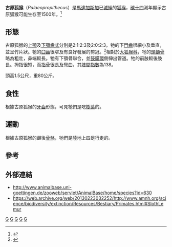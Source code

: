 {{Speciesbox
| taxon        = Palaeopropithecus ingens
| image        = Palaeopropithecus_ingens.jpg
| fossil_range = {{fossilrange|第四紀}}
| status       = EX
| extinct      = 公元1300年至1620年
| binomial_authority = Grandider, 1899
}}
'''古原狐猴'''（''Palaeopropithecus''）是[[馬達加斯加|馬達加斯加]]已[[滅絕|滅絕]]的[[狐猴|狐猴]]，[[碳十四|碳十四]]測年顯示古原狐猴可能生存至1500年。<ref name=martin1990>{{Cite book en|author=Martin, R.D.|year=1990|title=Primate Origins and Evolution: A Phylogenetic Reconstruction|publisher=Princeton University Press|location=Princeton, New Jersey}}</ref>

== 形態 ==
古原狐猴的[[上顎|上顎]]及[[下顎|下顎]][[齒式|齒式]]分別是2:1:2:3及2:0:2:3。牠的下[[門齒|門齒]]很細小及垂直，並呈竹片狀。牠的[[臼齒|臼齒]]很窄及有良好發展的剪冠。<ref name=fleagle1988>{{Cite book en|author=Fleagle, J.G.|year=1988|title=Primate Adaptation and Evolution|publisher=Academic Press|location=New York}}</ref>相對於[[大狐猴科|大狐猴科]]，牠的[[頭顱骨|頭顱骨]]略為粗壯，鼻端較長。牠有下顎骨聯合，並[[鼓膜環|鼓膜環]]側伸出管道。牠的前肢較後肢長。拇指很短，而[[指骨|指骨]]很長及彎曲，其[[肢間指數|肢間指數]]為138。

頭高1.5公尺，重80公斤。

== 食性 ==
根據古原狐猴的[[牙齒|牙齒]]形態，可見牠們是吃[[樹葉|樹葉]]的。
 
== 運動 ==
根據古原狐猴的顱後[[骨骼|骨骼]]，牠們是陸地上四足行走的。

== 參考 ==
{{reflist}}

== 外部連結 ==
* http://www.animalbase.uni-goettingen.de/zooweb/servlet/AnimalBase/home/species?id=630 {{Wayback|url=http://www.animalbase.uni-goettingen.de/zooweb/servlet/AnimalBase/home/species?id=630 |date=20120204123656 }}
* https://web.archive.org/web/20130223032252/http://www.amnh.org/science/biodiversity/extinction/Resources/Bestiary/Primates.html#SlothLemur
{{原猴亞目|L.}}
{{Taxonbar|from=Q134792}}
[[Category:更新世哺乳類|G]]
[[Category:古原狐猴科|G]]
[[Category:非洲史前哺乳動物|G]]
[[Category:已滅絕的哺乳動物|G]]
[[Category:1899年描述的动物|G]]
